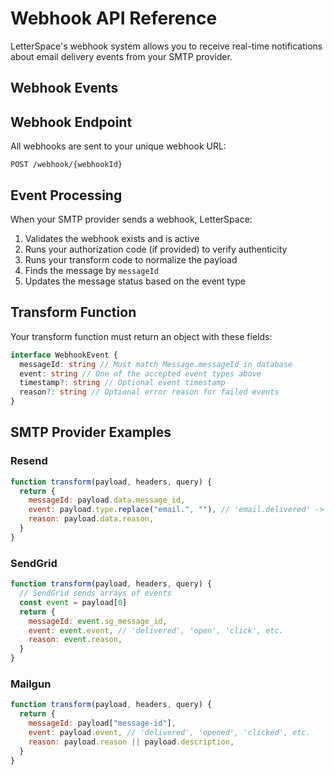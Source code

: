 # Webhook API Reference

LetterSpace's webhook system allows you to receive real-time notifications about email delivery events from your SMTP provider.

## Webhook Events


<WebhookEventsReference
  title="Supported Webhook Events"
  description="LetterSpace recognizes the following event types from SMTP providers:"
/>

## Webhook Endpoint

All webhooks are sent to your unique webhook URL:

```
POST /webhook/{webhookId}
```

## Event Processing

When your SMTP provider sends a webhook, LetterSpace:

1. Validates the webhook exists and is active
2. Runs your authorization code (if provided) to verify authenticity
3. Runs your transform code to normalize the payload
4. Finds the message by `messageId`
5. Updates the message status based on the event type

## Transform Function

Your transform function must return an object with these fields:

```typescript
interface WebhookEvent {
  messageId: string // Must match Message.messageId in database
  event: string // One of the accepted event types above
  timestamp?: string // Optional event timestamp
  reason?: string // Optional error reason for failed events
}
```

## SMTP Provider Examples

### Resend

```javascript
function transform(payload, headers, query) {
  return {
    messageId: payload.data.message_id,
    event: payload.type.replace("email.", ""), // 'email.delivered' -> 'delivered'
    reason: payload.data.reason,
  }
}
```

### SendGrid

```javascript
function transform(payload, headers, query) {
  // SendGrid sends arrays of events
  const event = payload[0]
  return {
    messageId: event.sg_message_id,
    event: event.event, // 'delivered', 'open', 'click', etc.
    reason: event.reason,
  }
}
```

### Mailgun

```javascript
function transform(payload, headers, query) {
  return {
    messageId: payload["message-id"],
    event: payload.event, // 'delivered', 'opened', 'clicked', etc.
    reason: payload.reason || payload.description,
  }
}
```
